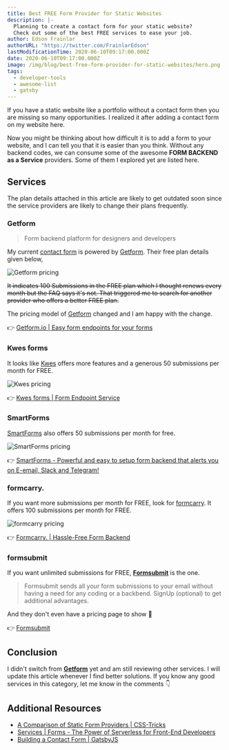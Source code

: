 ```yaml
---
title: Best FREE Form Provider for Static Websites
description: |-
  Planning to create a contact form for your static website?
  Check out some of the best FREE services to ease your job.
author: Edson Frainlar
authorURL: "https://twitter.com/FrainlarEdson"
lastModificationTime: 2020-06-10T09:17:00.000Z
date: 2020-06-10T09:17:00.000Z
image: /img/blog/best-free-form-provider-for-static-websites/hero.png
tags:
  - developer-tools
  - awesome-list
  - gatsby
---
```



If you have a static website like a portfolio without a contact form then you are missing so many opportunities.
I realized it after adding a contact form on my website here.

Now you might be thinking about how difficult it is to add a form to your website, and I can tell you that it is easier than you think. Without any backend codes, we can consume some of the awesome **FORM BACKEND as a Service** providers. Some of them I explored yet are listed here.

## Services

<Alert kind="important">
  The plan details attached in this article are likely to get outdated soon
  since the service providers are likely to change their plans frequently.
</Alert>

### Getform

> Form backend platform for designers
> and developers

My current [contact form](/contact/) is powered by [Getform][1]. Their free plan details given below,

![Getform pricing](../../static/img/blog/best-free-form-provider-for-static-websites/Getform-pricing.png)

~~It indicates 100 Submissions in the FREE plan which I thought renews every month but the FAQ says it's not.
That triggered me to search for another provider who offers a better FREE plan.~~

The pricing model of [Getform][1] changed and I am happy with the change.


:point_right: [Getform.io | Easy form endpoints for your forms][1]

### Kwes forms

It looks like [Kwes][2] offers more features and a generous 50 submissions per month for FREE.

![Kwes pricing](../../static/img/blog/best-free-form-provider-for-static-websites/kwes-pricing.png)

:point_right: [Kwes forms | Form Endpoint Service][2]

### SmartForms

[SmartForms][5] also offers 50 submissions per month for free.

![SmartForms pricing](../../static/img/blog/best-free-form-provider-for-static-websites/smartforms-pricing.png)

:point_right: [SmartForms - Powerful and easy to setup form backend that alerts you on E-email, Slack and Telegram!][5]

### formcarry.

If you want more submissions per month for FREE, look for [formcarry][2]. It offers 100 submissions per month for FREE.

![formcarry pricing](../../static/img/blog/best-free-form-provider-for-static-websites/formcarry-pricing.png)

:point_right: [Formcarry. | Hassle-Free Form Backend][3]

### formsubmit

If you want unlimited submissions for FREE, **[Formsubmit][4]** is the one.

> Formsubmit sends all your form submissions to your email without having a need for any coding or a backbend. SignUp (optional) to get additional advantages.

And they don't even have a pricing page to show 💙

:point_right: [Formsubmit][4]

## Conclusion

I didn't switch from **[Getform][1]** yet and am still reviewing other services. I will update this article whenever I find better solutions.
If you know any good services in this category, let me know in the comments :point_down:

## Additional Resources

- [A Comparison of Static Form Providers | CSS-Tricks](https://css-tricks.com/a-comparison-of-static-form-providers/)
- [Services | Forms - The Power of Serverless for Front-End Developers](https://serverless.css-tricks.com/services/forms/)
- [Building a Contact Form | GatsbyJS](https://www.gatsbyjs.org/docs/building-a-contact-form/)

[1]: https://getform.io/
[2]: https://kwes.io/
[3]: https://formcarry.com/
[4]: https://formsubmit.io/
[5]: https://smartforms.dev/
